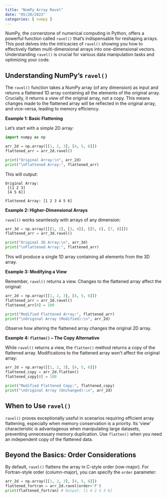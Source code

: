 ```yaml
---
title: "NumPy Array Ravel"
date: "05/20/2023"
categories: [ numpy ]
---
```



NumPy, the cornerstone of numerical computing in Python, offers a powerful function called `ravel()` that's indispensable for reshaping arrays.  This post delves into the intricacies of `ravel()` showing you how to effectively flatten multi-dimensional arrays into one-dimensional vectors.  Understanding `ravel()` is crucial for various data manipulation tasks and optimizing your code.

## Understanding NumPy's `ravel()`

The `ravel()` function takes a NumPy array (of any dimension) as input and returns a flattened 1D array containing all the elements of the original array.  Crucially, it returns a *view* of the original array, not a copy. This means changes made to the flattened array will be reflected in the original array, and vice-versa, leading to memory efficiency.

**Example 1: Basic Flattening**

Let's start with a simple 2D array:

```python
import numpy as np

arr_2d = np.array([[1, 2, 3], [4, 5, 6]])
flattened_arr = arr_2d.ravel()

print("Original Array:\n", arr_2d)
print("\nFlattened Array:", flattened_arr)
```

This will output:

```
Original Array:
 [[1 2 3]
 [4 5 6]]

Flattened Array: [1 2 3 4 5 6]
```

**Example 2:  Higher-Dimensional Arrays**

`ravel()` works seamlessly with arrays of any dimension:

```python
arr_3d = np.array([[[1, 2], [3, 4]], [[5, 6], [7, 8]]])
flattened_arr = arr_3d.ravel()

print("Original 3D Array:\n", arr_3d)
print("\nFlattened Array:", flattened_arr)
```

This will produce a single 1D array containing all elements from the 3D array.

**Example 3:  Modifying a View**

Remember, `ravel()` returns a view.  Changes to the flattened array affect the original:


```python
arr_2d = np.array([[1, 2, 3], [4, 5, 6]])
flattened_arr = arr_2d.ravel()
flattened_arr[0] = 100

print("Modified Flattened Array:", flattened_arr)
print("\nOriginal Array (Modified):\n", arr_2d)
```

Observe how altering the flattened array changes the original 2D array.

**Example 4:  `flatten()` – The Copy Alternative**

While `ravel()` returns a view, the `flatten()` method returns a copy of the flattened array.  Modifications to the flattened array won't affect the original array:

```python
arr_2d = np.array([[1, 2, 3], [4, 5, 6]])
flattened_copy = arr_2d.flatten()
flattened_copy[0] = 100

print("Modified Flattened Copy:", flattened_copy)
print("\nOriginal Array (Unchanged):\n", arr_2d)

```


##  When to Use `ravel()`

`ravel()` proves exceptionally useful in scenarios requiring efficient array flattening, especially when memory conservation is a priority. Its 'view' characteristic is advantageous when manipulating large datasets, preventing unnecessary memory duplication.  Use `flatten()` when you need an independent copy of the flattened data.


##  Beyond the Basics: Order Considerations

By default, `ravel()` flattens the array in C-style order (row-major).  For Fortran-style order (column-major), you can specify the `order` parameter:

```python
arr_2d = np.array([[1, 2, 3], [4, 5, 6]])
flattened_fortran = arr_2d.ravel(order='F')
print(flattened_fortran) # Output: [1 4 2 5 3 6]
```

